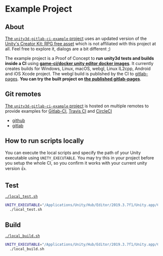 # Example Project

## About

[The `unity3d-gitlab-ci-example` project](https://gitlab.com/game-ci/unity3d-gitlab-ci-example/)
uses an updated version of the
[Unity's Creator Kit: RPG free asset](https://assetstore.unity.com/packages/templates/tutorials/creator-kit-rpg-149309)
which is not affiliated with this project at all. Feel free to explore it, dialogs are a bit
different ;)

The example project is a Proof of Concept to **run unity3d tests and builds inside a CI** using
**[game-ci/docker unity editor docker images](https://github.com/game-ci/docker)**. It currently
creates builds for Windows, Linux, macOS, webgl, Linux IL2cpp, Android and iOS Xcode project. The
webgl build is published by the CI to [gitlab-pages](https://about.gitlab.com/features/pages/).
**You can try the built project on
[the published gitlab-pages](https://game-ci.gitlab.io/unity3d-gitlab-ci-example/)**.

## Git remotes

[The `unity3d-gitlab-ci-example` project](https://gitlab.com/game-ci/unity3d-gitlab-ci-example/) is
hosted on multiple remotes to provide examples for
[Gitlab-CI](https://about.gitlab.com/product/continuous-integration/),
[Travis CI](https://travis-ci.org/) and [CircleCI](https://circleci.com/)

- [github](https://github.com/game-ci/unity3d-ci-example)
- [gitlab](https://gitlab.com/game-ci/unity3d-gitlab-ci-example)

## How to run scripts locally

You can execute the local scripts and specify the path of your Unity executable using
`UNITY_EXECUTABLE`. You may try this in your project before you setup the whole CI, so you confirm
it works with your current unity version 👍.

## Test

[`./local_test.sh`](https://gitlab.com/game-ci/unity3d-gitlab-ci-example/-/blob/main/local_test.sh)

```bash
UNITY_EXECUTABLE="/Applications/Unity/Hub/Editor/2019.3.7f1/Unity.app/Contents/MacOS/Unity" \
  ./local_test.sh
```

## Build

[`./local_build.sh`](https://gitlab.com/game-ci/unity3d-gitlab-ci-example/-/blob/main/local_build.sh)

```bash
UNITY_EXECUTABLE="/Applications/Unity/Hub/Editor/2019.3.7f1/Unity.app/Contents/MacOS/Unity" \
  ./local_build.sh
```
